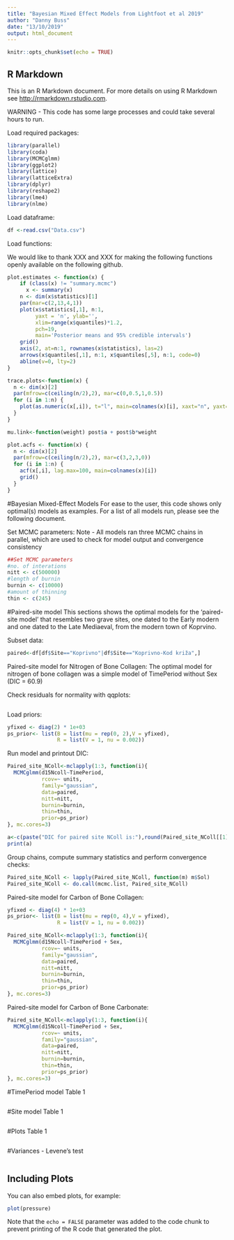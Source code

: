 ```yaml
---
title: "Bayesian Mixed Effect Models from Lightfoot et al 2019"
author: "Danny Buss"
date: "13/10/2019"
output: html_document
---
```


```r
knitr::opts_chunk$set(echo = TRUE)
```

## R Markdown
This is an R Markdown document. For more details on using R Markdown see <http://rmarkdown.rstudio.com>.

WARNING - This code has some large processes and could take several hours to run. 

Load required packages:
```r
library(parallel)
library(coda)
library(MCMCglmm)
library(ggplot2)
library(lattice)
library(latticeExtra)
library(dplyr)
library(reshape2)
library(lme4)
library(nlme)
```
Load dataframe:
```r
df <-read.csv("Data.csv")
```

Load functions:

We would like to thank XXX and XXX for making the following functions openly available on the following github. 

```r
plot.estimates <- function(x) {
    if (class(x) != "summary.mcmc")
      x <- summary(x)
    n <- dim(x$statistics)[1]
    par(mar=c(2,13,4,1))
    plot(x$statistics[,1], n:1,
         yaxt = 'n', ylab='',
         xlim=range(x$quantiles)*1.2,
         pch=19,
         main='Posterior means and 95% credible intervals')
    grid()
    axis(2, at=n:1, rownames(x$statistics), las=2)
    arrows(x$quantiles[,1], n:1, x$quantiles[,5], n:1, code=0)
    abline(v=0, lty=2)
}

trace.plots<-function(x) {
  n <- dim(x)[2]
  par(mfrow=c(ceiling(n/2),2), mar=c(0,0.5,1,0.5))
  for (i in 1:n) {
    plot(as.numeric(x[,i]), t="l", main=colnames(x)[i], xaxt="n", yaxt="n")
  }
}

mu.link<-function(weight) post$a + post$b*weight

plot.acfs <- function(x) {
  n <- dim(x)[2]
  par(mfrow=c(ceiling(n/2),2), mar=c(3,2,3,0))
  for (i in 1:n) {
    acf(x[,i], lag.max=100, main=colnames(x)[i])
    grid()
  }
}
```

#Bayesian Mixed-Effect Models
For ease to the user, this code shows only optimal(s) models as examples. For a list of all models run, please see the following document.

Set MCMC parameters:
Note - All models ran three MCMC chains in parallel, which are used to check for model output and convergence consistency
```r
##Set MCMC parameters
#no. of interations
nitt <- c(500000)
#length of burnin
burnin <- c(10000)
#amount of thinning
thin <- c(245)
```
#Paired-site model
This sections shows the optimal models for the 'paired-site model' that resembles two grave sites, one dated to the Early modern and one dated to the Late Mediaeval, from the modern town of Koprvino. 

Subset data:
```r
paired<-df[df$Site=="Koprivno"|df$Site=="Koprivno-Kod križa",]
```

Paired-site model for Nitrogen of Bone Collagen:
The optimal model for nitrogen of bone collagen was a simple model of TimePeriod without Sex (DIC = 60.9)

Check residuals for normality with qqplots:
```r

```

Load priors:
```r
yfixed <- diag(2) * 1e+03
ps_prior<- list(B = list(mu = rep(0, 2),V = yfixed), 
                R = list(V = 1, nu = 0.002))
```
Run model and printout DIC:
```r
Paired_site_NColl<-mclapply(1:3, function(i){
  MCMCglmm(d15Ncoll~TimePeriod,
           rcov=~ units, 
           family="gaussian",
           data=paired,
           nitt=nitt,
           burnin=burnin,
           thin=thin,
           prior=ps_prior)
}, mc.cores=3)

a<-c(paste("DIC for paired site NColl is:"),round(Paired_site_NColl[[1]]$DIC, digits=2))
print(a)
```
Group chains, compute summary statistics and perform convergence checks:
```r
Paired_site_NColl <- lapply(Paired_site_NColl, function(m) m$Sol)
Paired_site_NColl <- do.call(mcmc.list, Paired_site_NColl)
```

Paired-site model for Carbon of Bone Collagen:
```r
yfixed <- diag(4) * 1e+03
ps_prior<- list(B = list(mu = rep(0, 4),V = yfixed), 
                R = list(V = 1, nu = 0.002))

Paired_site_NColl<-mclapply(1:3, function(i){
  MCMCglmm(d15Ncoll~TimePeriod + Sex,
           rcov=~ units, 
           family="gaussian",
           data=paired,
           nitt=nitt,
           burnin=burnin,
           thin=thin,
           prior=ps_prior)
}, mc.cores=3)
```

Paired-site model for Carbon of Bone Carbonate:
```r
Paired_site_NColl<-mclapply(1:3, function(i){
  MCMCglmm(d15Ncoll~TimePeriod + Sex,
           rcov=~ units, 
           family="gaussian",
           data=paired,
           nitt=nitt,
           burnin=burnin,
           thin=thin,
           prior=ps_prior)
}, mc.cores=3)
```

#TimePeriod model
Table 1
```r

```
#Site model
Table 1
```r

```
#Plots
Table 1
```r

```

#Variances - Levene's test

```r

```
## Including Plots

You can also embed plots, for example:

```r
plot(pressure)
```

Note that the `echo = FALSE` parameter was added to the code chunk to prevent printing of the R code that generated the plot.
